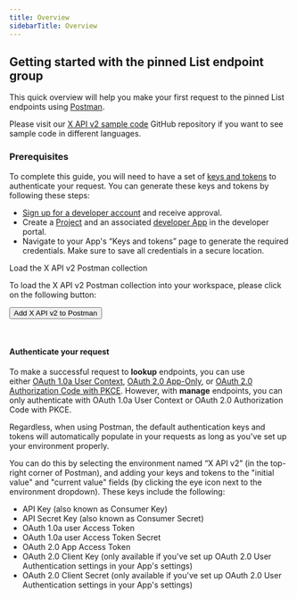 ---
title: Overview
sidebarTitle: Overview
---


## Getting started with the pinned List endpoint group

This quick overview will help you make your first request to the pinned List endpoints using [Postman](/tutorials/postman-getting-started).

Please visit our [X API v2 sample code](https://github.com/xdevplatform/Twitter-API-v2-sample-code) GitHub repository if you want to see sample code in different languages.
<Note>
### Prerequisites

To complete this guide, you will need to have a set of [keys and tokens](/resources/fundamentals/authentication) to authenticate your request. You can generate these keys and tokens by following these steps:

* [Sign up for a developer account](https://developer.x.com/en/apply-for-access) and receive approval.
* Create a [Project](/resources/fundamentals/projects) and an associated [developer App](/resources/fundamentals/developer-apps) in the developer portal.
* Navigate to your App's “Keys and tokens” page to generate the required credentials. Make sure to save all credentials in a secure location.
</Note>
Load the X API v2 Postman collection


To load the X API v2 Postman collection into your workspace, please click on the following button:

<Button href="https://www.postman.com/xapidevelopers/twitter-s-public-workspace/collection/r90eid4/twitter-api-v2?ctx=documentation">
  Add X API v2 to Postman
</Button>


 

#### Authenticate your request

To make a successful request to **lookup** endpoints, you can use either [OAuth 1.0a User Context](/resources/fundamentals/authentication), [OAuth 2.0 App-Only](/resources/fundamentals/authentication#oauth-2-0), or [OAuth 2.0 Authorization Code with PKCE](resources/fundamentals/authentication#oauth-2-0-authorization-code-flow-with-pkce-2). However, with **manage** endpoints, you can only authenticate with OAuth 1.0a User Context or OAuth 2.0 Authorization Code with PKCE.

Regardless, when using Postman, the default authentication keys and tokens will automatically populate in your requests as long as you've set up your environment properly. 

You can do this by selecting the environment named “X API v2” (in the top-right corner of Postman), and adding your keys and tokens to the "initial value" and "current value" fields (by clicking the eye icon next to the environment dropdown). These keys include the following:

* API Key (also known as Consumer Key)
* API Secret Key (also known as Consumer Secret)
* OAuth 1.0a user Access Token
* OAuth 1.0a user Access Token Secret
* OAuth 2.0 App Access Token
* OAuth 2.0 Client Key (only available if you've set up OAuth 2.0 User Authentication settings in your App's settings)
* OAuth 2.0 Client Secret (only available if you've set up OAuth 2.0 User Authentication settings in your App's settings)
